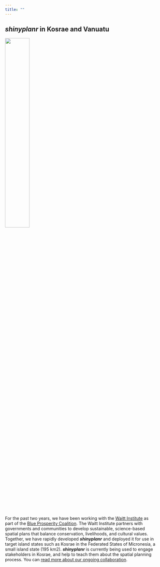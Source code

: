 ```yaml
---
title: ""
---
```


## *shinyplanr* in Kosrae and Vanuatu

![](images/WaittUQ.jpg){.float-right .lightbox width=40%}

For the past two years, we have been working with the [Waitt Institute](https://www.waittinstitute.org) as part of the [Blue Prosperity Coalition](https://www.blueprosperity.org). The Waitt Institute partners with governments and communities to develop sustainable, science-based spatial plans that balance conservation, livelihoods, and cultural values. Together, we have rapidly developed **_shinyplanr_** and deployed it for use in target island states such as Kosrae in the Federated States of Micronesia, a small island state (195 km2). **_shinyplanr_** is currently being used to engage stakeholders in Kosrae, and help to teach them about the spatial planning process. You can [read more about our ongoing collaboration](https://www.blueprosperity.org/post/climate-smart-workshop).

<!-- Show screenshots of Kosrae app -->

<!-- Show screenshots of Vanuatu app -->

